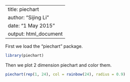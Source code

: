 <!--
%\VignetteEngine{knitr::knitr}
%\VignetteIndexEntry{piechart}
-->
---
title: piechart
author: "Sijing Li"
date: "1 May 2015"
output: html_document
---

First we load the "piechart" package.
```r
library(piechart)
```

Then we plot 2 dimension piechart and color them.
```r
piechart(rep(1, 24), col = rainbow(24), radius = 0.9)
```

      
